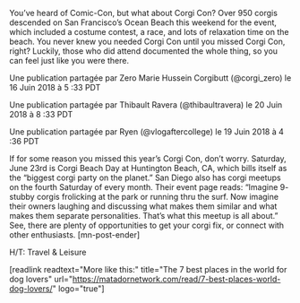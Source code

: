You’ve heard of Comic-Con, but what about Corgi Con? Over 950 corgis descended on San Francisco’s Ocean Beach this weekend for the event, which included a costume contest, a race, and lots of relaxation time on the beach. You never knew you needed Corgi Con until you missed Corgi Con, right? Luckily, those who did attend documented the whole thing, so you can feel just like you were there.





Une publication partagée par Zero Marie Hussein Corgibutt (@corgi_zero) le 16 Juin 2018 à 5 :33 PDT








Une publication partagée par Thibault Ravera (@thibaultravera) le 20 Juin 2018 à 8 :33 PDT








Une publication partagée par Ryen (@vlogaftercollege) le 19 Juin 2018 à 4 :36 PDT




If for some reason you missed this year’s Corgi Con, don’t worry. Saturday, June 23rd is Corgi Beach Day at Huntington Beach, CA, which bills itself as the “biggest corgi party on the planet.” San Diego also has corgi meetups on the fourth Saturday of every month. Their event page reads:
“Imagine 9- stubby corgis frolicking at the park or running thru the surf. Now imagine their owners laughing and discussing what makes them similar and what makes them separate personalities. That’s what this meetup is all about.”
See, there are plenty of opportunities to get your corgi fix, or connect with other enthusiasts. [mn-post-ender]

H/T: Travel &amp; Leisure

[readlink readtext="More like this:" title="The 7 best places in the world for dog lovers" url="https://matadornetwork.com/read/7-best-places-world-dog-lovers/" logo="true"]